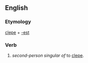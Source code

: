 ==English==

===Etymology===
[[clepe]] + [[-est]]

===Verb===
{{infl|en|verb form}}

# {{obsolete}} ''second-person singular of'' to [[clepe]].